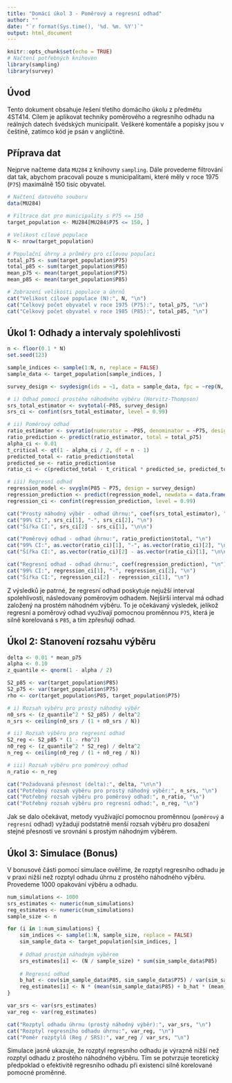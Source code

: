 ```yaml
---
title: "Domácí úkol 3 - Poměrový a regresní odhad"
author: ""
date: "`r format(Sys.time(), '%d. %m. %Y')`"
output: html_document
---
```


```r
knitr::opts_chunk$set(echo = TRUE)
# Načtení potřebných knihoven
library(sampling)
library(survey)
```

## Úvod

Tento dokument obsahuje řešení třetího domácího úkolu z předmětu 4ST414. Cílem je aplikovat techniky poměrového a regresního odhadu na reálných datech švédských municipalit. Veškeré komentáře a popisky jsou v češtině, zatímco kód je psán v angličtině.

## Příprava dat

Nejprve načteme data `MU284` z knihovny `sampling`. Dále provedeme filtrování dat tak, abychom pracovali pouze s municipalitami, které měly v roce 1975 (`P75`) maximálně 150 tisíc obyvatel.

```r
# Načtení datového souboru
data(MU284)

# Filtrace dat pro municipality s P75 <= 150
target_population <- MU284[MU284$P75 <= 150, ]

# Velikost cílové populace
N <- nrow(target_population)

# Populační úhrny a průměry pro cílovou populaci
total_p75 <- sum(target_population$P75)
total_p85 <- sum(target_population$P85)
mean_p75 <- mean(target_population$P75)
mean_p85 <- mean(target_population$P85)

# Zobrazení velikosti populace a úhrnů
cat("Velikost cílové populace (N):", N, "\n")
cat("Celkový počet obyvatel v roce 1975 (P75):", total_p75, "\n")
cat("Celkový počet obyvatel v roce 1985 (P85):", total_p85, "\n")
```

## Úkol 1: Odhady a intervaly spolehlivosti

```r
n <- floor(0.1 * N)
set.seed(123)

sample_indices <- sample(1:N, n, replace = FALSE)
sample_data <- target_population[sample_indices, ]

survey_design <- svydesign(ids = ~1, data = sample_data, fpc = ~rep(N, n))

# i) Odhad pomocí prostého náhodného výběru (Horvitz-Thompson)
srs_total_estimator <- svytotal(~P85, survey_design)
srs_ci <- confint(srs_total_estimator, level = 0.99)

# ii) Poměrový odhad
ratio_estimator <- svyratio(numerator = ~P85, denominator = ~P75, design = survey_design)
ratio_prediction <- predict(ratio_estimator, total = total_p75)
alpha_ci <- 0.01
t_critical <- qt(1 - alpha_ci / 2, df = n - 1)
predicted_total <- ratio_prediction$total
predicted_se <- ratio_prediction$se
ratio_ci <- c(predicted_total - t_critical * predicted_se, predicted_total + t_critical * predicted_se)

# iii) Regresní odhad
regression_model <- svyglm(P85 ~ P75, design = survey_design)
regression_prediction <- predict(regression_model, newdata = data.frame(P75 = total_p75), total = N)
regression_ci <- confint(regression_prediction, level = 0.99)

cat("Prostý náhodný výběr - odhad úhrnu:", coef(srs_total_estimator), "\n")
cat("99% CI:", srs_ci[1], "-", srs_ci[2], "\n")
cat("Šířka CI:", srs_ci[2] - srs_ci[1], "\n\n")

cat("Poměrový odhad - odhad úhrnu:", ratio_prediction$total, "\n")
cat("99% CI:", as.vector(ratio_ci)[1], "-", as.vector(ratio_ci)[2], "\n")
cat("Šířka CI:", as.vector(ratio_ci)[2] - as.vector(ratio_ci)[1], "\n\n")

cat("Regresní odhad - odhad úhrnu:", coef(regression_prediction), "\n")
cat("99% CI:", regression_ci[1], "-", regression_ci[2], "\n")
cat("Šířka CI:", regression_ci[2] - regression_ci[1], "\n")

```


Z výsledků je patrné, že regresní odhad poskytuje nejužší interval spolehlivosti, následovaný poměrovým odhadem. Nejširší interval má odhad založený na prostém náhodném výběru. To je očekávaný výsledek, jelikož regresní a poměrový odhad využívají pomocnou proměnnou `P75`, která je silně korelovaná s `P85`, a tím zpřesňují odhad.

## Úkol 2: Stanovení rozsahu výběru

```r
delta <- 0.01 * mean_p75
alpha <- 0.10
z_quantile <- qnorm(1 - alpha / 2)

S2_p85 <- var(target_population$P85)
S2_p75 <- var(target_population$P75)
rho <- cor(target_population$P85, target_population$P75)

# i) Rozsah výběru pro prostý náhodný výběr
n0_srs <- (z_quantile^2 * S2_p85) / delta^2
n_srs <- ceiling(n0_srs / (1 + n0_srs / N))

# ii) Rozsah výběru pro regresní odhad
S2_reg <- S2_p85 * (1 - rho^2)
n0_reg <- (z_quantile^2 * S2_reg) / delta^2
n_reg <- ceiling(n0_reg / (1 + n0_reg / N))

# iii) Rozsah výběru pro poměrový odhad
n_ratio <- n_reg

cat("Požadovaná přesnost (delta):", delta, "\n\n")
cat("Potřebný rozsah výběru pro prostý náhodný výběr:", n_srs, "\n")
cat("Potřebný rozsah výběru pro poměrový odhad:", n_ratio, "\n")
cat("Potřebný rozsah výběru pro regresní odhad:", n_reg, "\n")
```

Jak se dalo očekávat, metody využívající pomocnou proměnnou (`poměrový` a `regresní` odhad) vyžadují podstatně menší rozsah výběru pro dosažení stejné přesnosti ve srovnání s prostým náhodným výběrem.

## Úkol 3: Simulace (Bonus)

V bonusové části pomocí simulace ověříme, že rozptyl regresního odhadu je v praxi nižší než rozptyl odhadu úhrnu z prostého náhodného výběru. Provedeme 1000 opakování výběru a odhadu.

```r
num_simulations <- 1000
srs_estimates <- numeric(num_simulations)
reg_estimates <- numeric(num_simulations)
sample_size <- n 

for (i in 1:num_simulations) {
    sim_indices <- sample(1:N, sample_size, replace = FALSE)
    sim_sample_data <- target_population[sim_indices, ]
    
    # Odhad prostým náhodným výběrem
    srs_estimates[i] <- (N / sample_size) * sum(sim_sample_data$P85)
    
    # Regresní odhad
    b_hat <- cov(sim_sample_data$P85, sim_sample_data$P75) / var(sim_sample_data$P75)
    reg_estimates[i] <- N * (mean(sim_sample_data$P85) + b_hat * (mean_p75 - mean(sim_sample_data$P75)))
}

var_srs <- var(srs_estimates)
var_reg <- var(reg_estimates)

cat("Rozptyl odhadu úhrnu (prostý náhodný výběr):", var_srs, "\n")
cat("Rozptyl regresního odhadu úhrnu:", var_reg, "\n")
cat("Poměr rozptylů (Reg / SRS):", var_reg / var_srs, "\n")
```

Simulace jasně ukazuje, že rozptyl regresního odhadu je výrazně nižší než rozptyl odhadu z prostého náhodného výběru. Tím se potvrzuje teoretický předpoklad o efektivitě regresního odhadu při existenci silně korelované pomocné proměnné.
